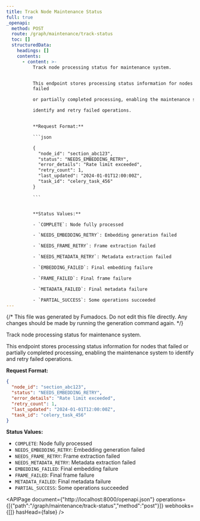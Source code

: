 ```yaml
---
title: Track Node Maintenance Status
full: true
_openapi:
  method: POST
  route: /graph/maintenance/track-status
  toc: []
  structuredData:
    headings: []
    contents:
      - content: >-
          Track node processing status for maintenance system.


          This endpoint stores processing status information for nodes that
          failed

          or partially completed processing, enabling the maintenance system to

          identify and retry failed operations.


          **Request Format:**

          ```json

          {
            "node_id": "section_abc123",
            "status": "NEEDS_EMBEDDING_RETRY",
            "error_details": "Rate limit exceeded",
            "retry_count": 1,
            "last_updated": "2024-01-01T12:00:00Z",
            "task_id": "celery_task_456"
          }

          ```


          **Status Values:**

          - `COMPLETE`: Node fully processed

          - `NEEDS_EMBEDDING_RETRY`: Embedding generation failed

          - `NEEDS_FRAME_RETRY`: Frame extraction failed

          - `NEEDS_METADATA_RETRY`: Metadata extraction failed

          - `EMBEDDING_FAILED`: Final embedding failure

          - `FRAME_FAILED`: Final frame failure

          - `METADATA_FAILED`: Final metadata failure

          - `PARTIAL_SUCCESS`: Some operations succeeded
---
```


{/* This file was generated by Fumadocs. Do not edit this file directly. Any changes should be made by running the generation command again. */}

Track node processing status for maintenance system.

This endpoint stores processing status information for nodes that failed
or partially completed processing, enabling the maintenance system to
identify and retry failed operations.

**Request Format:**
```json
{
  "node_id": "section_abc123",
  "status": "NEEDS_EMBEDDING_RETRY",
  "error_details": "Rate limit exceeded",
  "retry_count": 1,
  "last_updated": "2024-01-01T12:00:00Z",
  "task_id": "celery_task_456"
}
```

**Status Values:**
- `COMPLETE`: Node fully processed
- `NEEDS_EMBEDDING_RETRY`: Embedding generation failed
- `NEEDS_FRAME_RETRY`: Frame extraction failed
- `NEEDS_METADATA_RETRY`: Metadata extraction failed
- `EMBEDDING_FAILED`: Final embedding failure
- `FRAME_FAILED`: Final frame failure
- `METADATA_FAILED`: Final metadata failure
- `PARTIAL_SUCCESS`: Some operations succeeded

<APIPage document={"http://localhost:8000/openapi.json"} operations={[{"path":"/graph/maintenance/track-status","method":"post"}]} webhooks={[]} hasHead={false} />